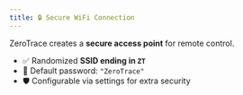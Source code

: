 ```yaml
---
title: 🔒 Secure WiFi Connection
---
```


ZeroTrace creates a **secure access point** for remote control.
- ✅ Randomized **SSID ending in `ZT`**
- 🔑 Default password: `"ZeroTrace"`
- 🛡️ Configurable via settings for extra security
